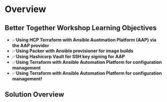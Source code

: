 # Overview

## Better Together Workshop Learning Objectives

* ✅**Using HCP Terraform with Ansible Auotmation Platform (AAP) via the AAP provider**
* ✅**Using Packer with Ansible provisioner for image builds**
* ✅**Using Hashicorp Vault for SSH key signing for AAP**
* ✅**Using Terraform with Ansible Automation Platform for configuration management**
* ✅**Using Terraform with Ansible Automation Platform for configuration management!**


## Solution Overview



